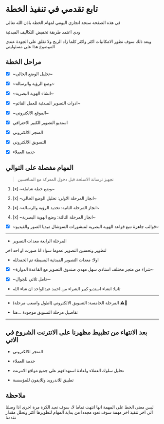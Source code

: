 # تابع تقدمي في تنفيذ الخطة

في هذه الصفحة ستجد انجازي اليومي لمهام الخطة باذن الله تعالى

ودي اعتمد طريقة تخفيض التكاليف المبدئية

وبعد ذلك سوف نطور الامكانيات اكثر واكثر كلما زاد الربح ولا تقلق على الجودة عندي الموضوع هذا على مسئوليتي


## مراحل الخطة

- [x] ~تحليل الوضع الحالي~

- [x] ~وضع الرؤية والرسالة~

- [x] ~انشاء الهوية البصرية~

- [x] ~ادوات التصوير المبدئية للعمل القائم~

- [x] ~الموقع الالكتروني~

- [x] استديو التصوير الكبير الاحترافي

- [x] المتجر الالكتروني

- [x] التسويق الالكتروني

- [x] خدمة العملاء


## المهام مفصلة على التوالي

> تجهيز ترسانة الاسلحة قبل دخول المعركة مع المنافسين


1. [x] ~وضع خطة شاملة~

2. [x] ~انجاز المرحلة الاولى: تحليل الوضع الحالي~

3. [x] ~انجاز المرحلة الثانية: تحديد الرؤية والرسالة~

4. [x] ~انجاز المرحلة الثالثة: وضع الهوية البصرية~

* [x] ~قوالب جاهزة تتبع قواعد الهوية البصرية لمنشورات السوشال ميديا الصور والفيديو~

---

* المرحلة الرابعة معدات التصوير 

لتطوير وتحسين التصوير عموما سواء انا صورت او احد اخر

- اولا: معدات التصوير المبدئية البسيطة تم الحمدلله

* [x] ~شراء من متجر مختلف استاذي سهل مهدي صندوق التصوير مع القاعدة الدوارة~

* [x] ~حامل ثلاثي للجوال~

- ثانيا: انشاء استديو كبير الشراء من احمد عبدالواحد ان شاء الله

---


* المرحلة الخامسة: التسويق الالكتروني (اطول واصعب مرحلة) <span >⚠️👷</span>




* تفاصيل مرحلة التسويق موجودة <Link  href="/marketing">...هنا</Link> 

---

## بعد الانتهاء من تظبيط مظهرنا على الانترنت الشروع في الاتي

* المتجر الالكتروني

* خدمة العملاء

* تحليل سلوك العملاء واعادة استهدافهم على جميع مواقع الانترنت

* تطبيق للاندرويد وللايفون للمؤسسة

## ملاحظة

 
<Callout type="info" emoji="ℹ️">
  ليس معنى الخط على المهمة انها انتهت تماما لا، سوف نعيد الكرة مرة اخرى اذا وصلنا الى اخر تنفيذ اخر مهمة سوف نعود مجددا من بداية المهام لتطويرها اكثر ونحلل مقدار تقدمنا
</Callout>